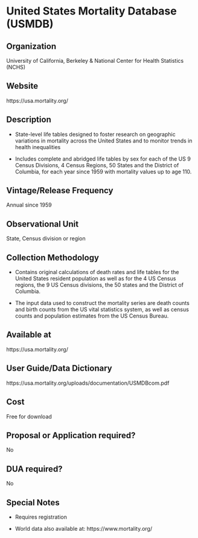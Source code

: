 \mainmatter

<!-- Generated by generateRmd.R; do not edit by hand  -->

# United States Mortality Database (USMDB)

## Organization
University of California, Berkeley & National Center for Health Statistics (NCHS)

## Website
https://usa.mortality.org/

## Description
*	State-level life tables designed to foster research on geographic variations in mortality across the United States and to monitor trends in health inequalities 
*	Includes complete and abridged life tables by sex for each of the US 9 Census Divisions, 4 Census Regions, 50 States and the District of Columbia, for each year since 1959 with mortality values up to age 110.

## Vintage/Release Frequency
Annual since 1959

## Observational Unit
State, Census division or region

## Collection Methodology
* Contains original calculations of death rates and life tables for the United States resident population as well as for the 4 US Census regions, the 9 US Census divisions, the 50 states and the District of Columbia.
* The input data used to construct the mortality series are death counts and birth counts from the US vital statistics system, as well as census counts and population estimates from the US Census Bureau.

## Available at
https://usa.mortality.org/

## User Guide/Data Dictionary
https://usa.mortality.org/uploads/documentation/USMDBcom.pdf

## Cost
Free for download

## Proposal or Application required?
No

## DUA required?
No

## Special Notes
* Requires registration 
* World data also available at: https://www.mortality.org/

